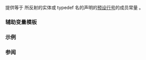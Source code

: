 {{cpp/experimental/reflect/title|get_source_line}}
{{cpp/experimental/reflect/navbar}}
{{ddcl | since=reflection_ts | header=experimental/reflect |
template&lt; Object T &gt;
struct get_source_line;
}}

提供等于 {{tt|T}} 所反射的实体或 typedef 名的声明的[[cpp/preprocessor/line|预设行号]]的成员常量 {{tt|value}} 。

===辅助变量模板===
{{ddcl | since=reflection_ts | 1=
template&lt; class T &gt;
constexpr auto get_source_line_v = get_source_line&lt;T&gt;::value;
}}
{{cpp/types/integral_constant/inherit2 |{{tt|T}} 所反射的实体或 typedef 名的声明的预设行号|std::uint_least32_t}}

===示例===
{{example|下列代码展示对象或类的源码行。|code=
#include&lt;experimental/reflect&gt;
#include&lt;iostream&gt;

using refl = std::experimental::reflect;

float f;
struct P{};

int main()
{
    std::cout &lt;&lt; refl::get_source_line_v&lt;reflexpr(f)&gt; &lt;&lt; '\n';
    std::cout &lt;&lt; refl::get_source_line_v&lt;reflexpr(P)&gt; &lt;&lt; '\n';
}
|output=
6
7
}}

===参阅===
{{dsc begin}}
{{dsc inc | cpp/utility/source_location/dsc line}}
{{dsc inc | cpp/utility/stacktrace_entry/dsc source_line}}
{{dsc end}}

{{langlinks|en|es|ja|ru}}